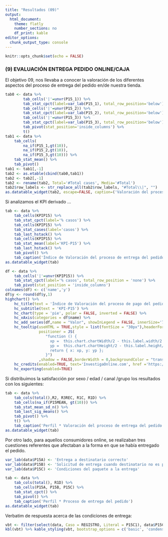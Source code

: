 ```yaml
---
title: "Resultados (09)"
output: 
  html_document: 
    theme: flatly
    number_sections: no
    df_print: kable
editor_options: 
  chunk_output_type: console
---
```


```r
knitr::opts_chunk$set(echo = FALSE)
```

### (9) EVALUACIÓN ENTREGA PEDIDO ONLINE/CAJA

El objetivo 09, nos llevaba a conocer la valoración de los diferentes aspectos del proceso de entrega del pedido en/de nuestra tienda.

```r
tab0 <- data %>%
        tab_cells('|'=unvr(P15_1)) %>% 
        tab_stat_cpct(label=var_lab(P15_1), total_row_position='below') %>%
        tab_cells('|'=unvr(P15_2)) %>% 
        tab_stat_cpct(label=var_lab(P15_2), total_row_position='below') %>%
        tab_cells('|'=unvr(P15_3)) %>% 
        tab_stat_cpct(label=var_lab(P15_3), total_row_position='below') %>%
        tab_pivot(stat_position='inside_columns') %>%
        t()
tab1 <- data %>%
    tab_cells(
        na_if(P15_1,gt(10)),
        na_if(P15_2,gt(10)),
        na_if(P15_3,gt(10))) %>% 
    tab_stat_mean() %>%
    tab_pivot()
tab1 <- tab1[,-1]
tab2 <- as.etable(cbind(tab0,tab1))
tab2 <- tab2[,-1]
tab2 <- rename(tab2, Total='#Total cases', Media='#Total')
tab2$row_labels <- str_replace_all(tab2$row_labels, "#Total\\|", "")
as.datatable_widget(tab2, escape=FALSE, caption=('Valoración del proceso de entrega del pedido'))
```

Si analizamos el KPI derivado ...

```r
tab <- data %>%
	tab_cells(KPIP15) %>%
	tab_stat_cpct(label='% casos') %>%
    tab_cells(KPIP15) %>%
    tab_stat_cases(label='casos') %>%
    tab_last_hstack() %>%
    tab_cells(KPIP15) %>%
    tab_stat_mean(label='KPI-P15') %>%
    tab_last_hstack() %>%
	tab_pivot() %>%
    tab_caption('Índice de Valoración del proceso de entrega del pedido')
as.datatable_widget(tab)
```

```r
df <- data %>%
	tab_cells('|'=unvr(KPIP15)) %>%
	tab_stat_cpct(label='% casos', total_row_position = 'none') %>%
	tab_pivot(stat_position = 'inside_columns')
colnames(df) <- c('name','y')
df$y <- round(df$y,1)
highchart() %>%
    hc_title(text = 'Índice de Valoración del proceso de pago del pedido') %>% 
    hc_subtitle(text = 'KPI-P15') %>% 
    hc_chart(type = 'pie', polar = FALSE, inverted = FALSE) %>% 
    hc_xAxis(categories = df$name) %>%
    hc_add_series(df,name = "Valor", showInLegend = FALSE, innerSize='75%',dataLabels = list(format="{point.name}<br>({point.y}%)"))%>%
    hc_tooltip(useHTML = TRUE,style = list(fontSize = "30px"),headerFormat = "",pointFormat = paste("<br><div style='text-align: center;'>Índice <b><br>",round(mean(data$KPIP15, na.rm = TRUE), 1),"</div>"),
               positioner = JS(
                  "function () {
                    xp =  this.chart.chartWidth/2 - this.label.width/2
                    yp =  this.chart.chartHeight/2 - this.label.height/2
                    return { x: xp, y: yp };
                  }")
               ,shadow = FALSE,borderWidth = 0,backgroundColor = "transparent",hideDelay = 9999) %>%
    hc_credits(enabled=TRUE, text='InvestigaOnline.com', href ='https://www.investigaonline.com') %>%
    hc_exporting(enabled=TRUE)
```

Si distribuimos la satisfacción por sexo / edad / canal /grupo los resultados con los siguientes:

```r
tab <- data %>%
    tab_cols(total(),R2, R3REC, R1C, R1D) %>%
    tab_cells(na_if(P15MEAN, gt(10))) %>%
    tab_stat_mean_sd_n() %>%
    tab_last_sig_means() %>%
	tab_pivot() %>%
    t() %>%
    tab_caption('Perfil * Valoración del proceso de entrega del pedido')
as.datatable_widget(tab)
```

Por otro lado, para aquellos consumidores online, se realizaban tres cuestiones referentes 
que afectaban a la forma en que se había entregado el pedido.

```r
var_lab(data$P15A) <- 'Entrega a destinatario correcto'
var_lab(data$P15B) <- 'Solicitud de entrega cuando destinatario no es posible'
var_lab(data$P15C) <- 'Condiciones del paquete a la entrega'

tab <- data %>%
    tab_cols(total(), R1D) %>%
    tab_cells(P15A, P15B, P15C) %>%
    tab_stat_cpct() %>%
	tab_pivot() %>% 
    tab_caption('Perfil * Proceso de entrega del pedido')
as.datatable_widget(tab)

```

Verbatim de respuesta acerca de las condiciones de entrega:

```r
vbt <- filter(select(data, Caso = REGISTRO, Literal = P15C1), data$P15C == 2)
kbl(vbt) %>% kable_styling(vbt, bootstrap_options = c('basic', 'condensed'))
```

